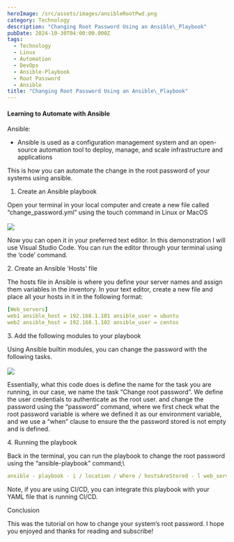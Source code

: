 ```yaml
---
heroImage: /src/assets/images/ansibleRootPwd.png
category: Technology
description: "Changing Root Password Using an Ansible\_Playbook"
pubDate: 2024-10-30T04:00:00.000Z
tags:
  - Technology
  - Linux
  - Automation
  - DevOps
  - Ansible-Playbook
  - Root Password
  - Ansible
title: "Changing Root Password Using an Ansible\_Playbook"
---
```


#### Learning to Automate with Ansible

Ansible:

* Ansible is used as a configuration management system and an open-source automation tool to deploy, manage, and scale infrastructure and applications

This is how you can automate the change in the root password of your systems using ansible.

1. Create an Ansible playbook

Open your terminal in your local computer and create a new file called “change\_password.yml” using the touch command in Linux or MacOS\
 \
![](/src/assets/images/ansibleRootPwd.png)

Now you can open it in your preferred text editor. In this demonstration I will use Visual Studio Code. You can run the editor through your terminal using the ‘code’ command.

2\. Create an Ansible ‘Hosts’ file

The hosts file in Ansible is where you define your server names and assign them variables in the inventory. In your text editor, create a new file and place all your hosts in it in the following format:

```yaml
[Web_servers]
web1 ansible_host = 192.168.1.101 ansible_user = ubuntu
web2 ansible_host = 192.168.1.102 ansible_user = centos
```

3\. Add the following modules to your playbook

Using Ansible builtin modules, you can change the password with the following tasks.\
\
![](/src/assets/images/changeRootPwd.png)

Essentially, what this code does is define the name for the task you are running, in our case, we name the task “Change root password”. We define the user credentials to authenticate as the root user. and change the password using the “password” command, where we first check what the root password variable is where we defined it as our environment variable, and we use a “when” clause to ensure the the password stored is not empty and is defined.

4\. Running the playbook

Back in the terminal, you can run the playbook to change the root password using the “ansible-playbook” command;\


```yaml
ansible - playbook - i / location / where / hostsAreStored - l web_servers change_password.yml
```

Note, if you are using CI/CD, you can integrate this playbook with your YAML file that is running CI/CD.

Conclusion

This was the tutorial on how to change your system’s root password. I hope you enjoyed and thanks for reading and subscribe!
